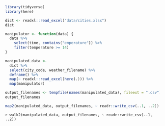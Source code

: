<!-- Setup 06-map2.R -->
```r
library(tidyverse)
library(here)
```


<!-- Load dictionary from file -->
```r
dict <- readxl::read_excel("data/cities.xlsx")
dict
```


<!-- Create a function to manipulate -->
```r
manipulator <- function(data) {
  data %>%
    select(time, contains("emperature")) %>%
    filter(temperature >= 14)
}
```


<!-- Collect and manipulate input data -->
```r
manipulated_data <-
  dict %>%
  select(city_code, weather_filename) %>%
  deframe() %>%
  map(~ readxl::read_excel(here(.))) %>%
  map(manipulator)
```


<!-- Write back results: new file names -->
```r
output_filenames <- tempfile(names(manipulated_data), fileext = ".csv")
output_filenames
```


<!-- Iterate over pairs -->
```r
map2(manipulated_data, output_filenames, ~ readr::write_csv(..1, ..2))
```


<!-- We don't really need the output -->
```r
walk2(manipulated_data, output_filenames, ~ readr::write_csv(..1, ..2))```
